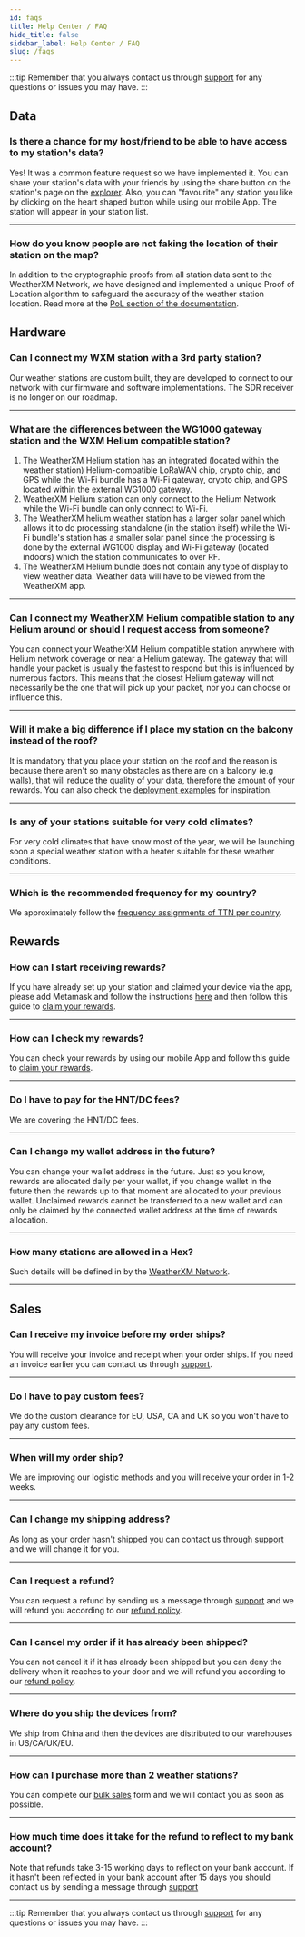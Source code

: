 ```yaml
---
id: faqs
title: Help Center / FAQ
hide_title: false
sidebar_label: Help Center / FAQ
slug: /faqs
---
```



:::tip
Remember that you always contact us through [support](https://support.weatherxm.com) for any questions or issues you may have.
:::

## <Highlight color="#68a4f9">Data</Highlight>

### Is there a chance for my host/friend to be able to have access to my station's data?

Yes! It was a common feature request so we have implemented it. You can share your station's data with your friends by using the share button on the station's page on the [explorer](https://explorer.weatherxm.com/). Also, you can "favourite" any station you like by clicking on the heart shaped button while using our mobile App.
The station will appear in your station list.

<hr />

### How do you know people are not faking the location of their station on the map?

In addition to the cryptographic proofs from all station data sent to the WeatherXM Network, we have designed and implemented a unique Proof of Location algorithm to safeguard the accuracy of the weather station location. Read more at the [PoL section of the documentation](/project/proof-of-location).

## <Highlight color="#68a4f9">Hardware</Highlight>

### Can I connect my WXM station with a 3rd party station?

Our weather stations are custom built, they are developed to connect to our network with our firmware and software implementations. The SDR receiver is no longer on our roadmap.

<hr />

### What are the differences between the WG1000 gateway  station and the WXM Helium compatible station?

1. The WeatherXM Helium station has an integrated (located within the weather station) Helium-compatible LoRaWAN chip, crypto chip, and GPS while the Wi-Fi bundle has a Wi-Fi gateway, crypto chip, and GPS located within the external WG1000 gateway.
1. WeatherXM Helium station can only connect to the Helium Network while the Wi-Fi bundle can only connect to Wi-Fi.
1. The WeatherXM helium weather station has a larger solar panel which allows it to do processing standalone (in the station itself) while the Wi-Fi bundle's station has a smaller solar panel since the processing is done by the external WG1000 display and Wi-Fi gateway (located indoors) which the station communicates to over RF.
1. The WeatherXM Helium bundle does not contain any type of display to view weather data. Weather data will have to be viewed from the WeatherXM app.

<hr />

### Can I connect my WeatherXM Helium compatible station to any Helium around or should I request access from someone?

You can connect your WeatherXM Helium compatible station anywhere with Helium network coverage or near a Helium gateway. The gateway that will handle your packet is usually the fastest to respond but this is influenced by numerous factors. This means that the closest Helium gateway will not necessarily be the one that will pick up your packet, nor you can choose or influence this.

<hr />

### Will it make a big difference if I place my station on the balcony instead of the roof?

It is mandatory that you place your station on the roof and the reason is because there aren't so many obstacles as there are on a balcony (e.g walls), that will reduce the quality of your data, therefore the amount of your rewards.
You can also check the [deployment examples](/deployment-examples) for inspiration.

<hr />

### Is any of your stations suitable for very cold climates?

For very cold climates that have snow most of the year, we will be launching soon a special weather station with a heater suitable for these weather conditions.

<hr />

### Which is the recommended frequency for my country?

We approximately follow the [frequency assignments of TTN per country](https://www.thethingsnetwork.org/docs/lorawan/frequencies-by-country/).

## <Highlight color="#68a4f9">Rewards</Highlight>

### How can I start receiving rewards?

If you have already set up your station and claimed your device via the app, please add Metamask and follow the instructions [here](/wallet/add-edit-wallet-address) and then follow this guide to [claim your rewards](/project/rewards-claiming).

<hr />

### How can I check my rewards?

You can check your rewards by using our mobile App and follow this guide to [claim your rewards](/project/rewards-claiming).

<hr />

### Do I have to pay for the HNT/DC fees?

We are covering the HNT/DC fees.

<hr />

### Can I change my wallet address in the future?

You can change your wallet address in the future. Just so you know, rewards are allocated daily per your wallet, if you change wallet in the future then the rewards up to that moment are allocated to your previous wallet.
Unclaimed rewards cannot be transferred to a new wallet and can only be claimed by the connected wallet address at the time of rewards allocation.

<hr />

### How many stations are allowed in a Hex?

Such details will be defined in by the [WeatherXM Network](https://weatherxm.network/).

<hr />

## <Highlight color="#68a4f9">Sales</Highlight>

### Can I receive my invoice before my order ships?

You will receive your invoice and receipt when your order ships. If you need an invoice earlier you can contact us through [support](https://support.weatherxm.com).
<hr />

### Do I have to pay custom fees?

We do the custom clearance for EU, USA, CA and UK so you won't have to pay any custom fees.

<hr />

### When will my order ship?

We are improving our logistic methods and you will receive your order in 1-2 weeks.

<hr />

### Can I change my shipping address?

As long as your order hasn't shipped you can contact us through [support](https://support.weatherxm.com) and we will change it for you.

<hr />

### Can I request a refund?

You can request a refund by sending us a message through [support](https://support.weatherxm.com) and we will refund you according to our [refund policy](https://weatherxm.com/terms-conditions/).

<hr />

### Can I cancel my order if it has already been shipped?

You can not cancel it if it has already been shipped but you can deny the delivery when it reaches to your door and we will refund you according to our [refund policy](https://weatherxm.com/terms-conditions/).

<hr />

### Where do you ship the devices from?

We ship from China and then the devices are distributed to our warehouses in US/CA/UK/EU.

<hr />

### How can I purchase more than 2 weather stations?

You can complete our [bulk sales](https://pages.weatherxm.com/bulk-order-form) form and we will contact you as soon as possible.

<hr />

### How much time does it take for the refund to reflect to my bank account?

Note that refunds take 3-15 working days to reflect on your bank account.
If it hasn't been reflected in your bank account after 15 days you should contact us by sending a message through [support](https://support.weatherxm.com)

<hr />

:::tip
Remember that you always contact us through [support](https://support.weatherxm.com) for any questions or issues you may have.
:::


